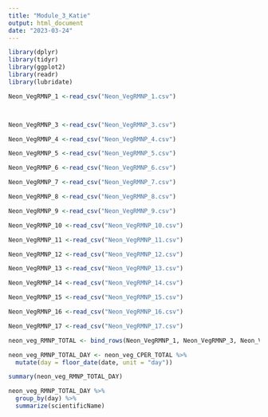 ```yaml
---
title: "Module_3_Katie"
output: html_document
date: "2023-03-24"
---
```


```r

library(dplyr)
library(tidyr)
library(ggplot2)
library(readr) 
library(lubridate)

```


```r
Neon_VegRMNP_1 <-read_csv("Neon_VegRMNP_1.csv")



Neon_VegRMNP_3 <-read_csv("Neon_VegRMNP_3.csv")

Neon_VegRMNP_4 <-read_csv("Neon_VegRMNP_4.csv")

Neon_VegRMNP_5 <-read_csv("Neon_VegRMNP_5.csv")

Neon_VegRMNP_6 <-read_csv("Neon_VegRMNP_6.csv")

Neon_VegRMNP_7 <-read_csv("Neon_VegRMNP_7.csv")

Neon_VegRMNP_8 <-read_csv("Neon_VegRMNP_8.csv")

Neon_VegRMNP_9 <-read_csv("Neon_VegRMNP_9.csv")

Neon_VegRMNP_10 <-read_csv("Neon_VegRMNP_10.csv")

Neon_VegRMNP_11 <-read_csv("Neon_VegRMNP_11.csv")

Neon_VegRMNP_12 <-read_csv("Neon_VegRMNP_12.csv")

Neon_VegRMNP_13 <-read_csv("Neon_VegRMNP_13.csv")

Neon_VegRMNP_14 <-read_csv("Neon_VegRMNP_14.csv")

Neon_VegRMNP_15 <-read_csv("Neon_VegRMNP_15.csv")

Neon_VegRMNP_16 <-read_csv("Neon_VegRMNP_16.csv")

Neon_VegRMNP_17 <-read_csv("Neon_VegRMNP_17.csv")

```

```r
neon_veg_RMNP_TOTAL <- bind_rows(Neon_VegRMNP_1, Neon_VegRMNP_3, Neon_VegRMNP_4, Neon_VegRMNP_5, Neon_VegRMNP_6, Neon_VegRMNP_7, Neon_VegRMNP_8, Neon_VegRMNP_9, Neon_VegRMNP_10, Neon_VegRMNP_11, Neon_VegRMNP_12, Neon_VegRMNP_13, Neon_VegRMNP_14, Neon_VegRMNP_15, Neon_VegRMNP_16, Neon_VegRMNP_17)

neon_veg_RMNP_TOTAL_DAY <- neon_veg_CPER_TOTAL %>%
  mutate(day = floor_date(date, unit = "day"))

summary(neon_veg_RMNP_TOTAL_DAY)

```

```r

neon_veg_RMNP_TOTAL_DAY %>% 
  group_by(day) %>% 
  summarize(scientificName)

```
